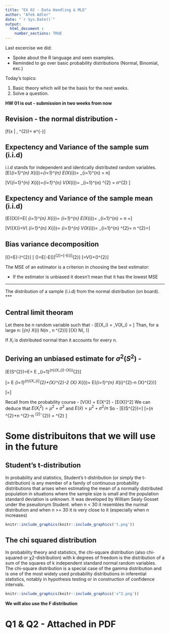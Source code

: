 ```yaml
---
title: "EX 02 - Data Handling & MLE"
author: "Afek Adler"
date: "`r Sys.Date()`"
output:
  html_document :  
    number_sections: TRUE
---
```

Last excercise we did:

  * Spoke about the R language and seen examples.
  * Reminded to go over basic probability distributions (Normal, Binomial, exc.)


Today's topics:

  1. Basic theory which will be the basis for the next weeks.
  2. Solve a question.

**HW 01 is out - submission in two weeks from now**


## Revision - the normal distribution - 
\[f\left(x | \mu, \sigma^{2}\right)=\frac{1}{\sqrt{2 \pi \sigma^{2}}} e^{-\frac{(x-\mu)^{2}}{2 \sigma^{2}}}\]


## Expectency and Variance of the sample sum (i.i.d)
i.i.d stands for independent and identically distributed random variables.
\[E\left(\sum_{i=1}^{n} X_{i}\right)=\sum_{i=1}^{n} E\left(X_{i}\right)= \sum_{i=1}^{n} \mu = n\mu \]

\[V\left(\sum_{i=1}^{n} X_{i}\right)=\sum_{i=1}^{n} V\left(X_{i}\right)= \sum_{i=1}^{n} \sigma^{2} = n\sigma^{2} \]

## Expectency and Variance of the sample mean (i.i.d)
\[E(\bar{X})=E\left(\frac{1}{n} \sum_{i=1}^{n} X_{i}\right)=\frac{1}{n} \sum_{i=1}^{n} E\left(X_{i}\right)=\frac{1}{n} \sum_{i=1}^{n} \mu=\frac{1}{n} \cdot n \mu=\mu\]


\[V(\bar{X})=V\left(\frac{1}{n} \sum_{i=1}^{n} X_{i}\right)=\frac{1}{n^{2}} \sum_{i=1}^{n} V\left(X_{i}\right)=\frac{1}{n^{2}} \sum_{i=1}^{n} \sigma^{2}=\frac{1}{n^{2}} \cdot n \sigma^{2}=\frac{\sigma^{2}}{n}\]

## Bias variance decomposition 
\[\operatorname{MSE}(\hat{\Theta})=E(\hat{\Theta}-\theta)^{2}\]
\[ \operatorname{MSE}(\boldsymbol{\hat{\Theta}})=E[\boldsymbol{\hat{\Theta}}-E(\boldsymbol{\hat{\Theta}})]^{2}+[\theta-E(\boldsymbol{\hat{\Theta}})]^{2}\]
\[=V(\hat{\Theta})+(\text { bias })^{2}\]

The MSE of an estimator is a criterion in choosing the best estimator:

  * If the estimator is unbiased it doesn't mean that it has the lowest MSE

***  
The distribution of a sample (i.i.d) from the normal distribution (on board).
***



## Central limit theoram 
Let there be n random variable such that - 
\[E(X_i) = \mu,V(X_i) = \sigma \]
Than, for a large n:
\[\sum_{n} X_{i} \sim N\left(n \mu, n \sigma^{2}\right)\]
\[\bar{X} \sim N\left(\mu, \frac{\sigma^{2}}{n}\right)\]


If $X_i$ is distributed normal than it accounts for every n.

## Deriving an unbiased estimate for $\sigma^{2}(S^{2})$ - 

\[E\left(S^{2}\right)=E\left[\frac{\sum_{i=1}^{n}\left(X_{i}-\bar{X}\right)^{2}}{n-1}\right]=\frac{1}{n-1} E \sum_{i=1}^{n}\left(X_{i}-\bar{X}\right)^{2}\]

\[=\frac{1}{n-1} E \sum_{i=1}^{n}\left(X_{i}^{2}+\bar{X}^{2}-2 \bar{X} X_{i}\right)=\frac{1}{n-1} E\left(\sum_{i=1}^{n} X_{i}^{2}-n \bar{X}^{2}\right)\]

\[=\frac{1}{n-1}\left[\sum_{i=1}^{n} E\left(X_{i}^{2}\right)-n E\left(\bar{X}^{2}\right)\right]\]

Recall from the probability course - 
\[V(X) = E(X^2) - [E(X)]^2\]
We can deduce that $E\left(X_{i}^{2}\right)=\mu^{2}+\sigma^{2}$ and $E(\bar{x}) =\mu^{2}+\sigma^{2} / n$
So - 
\[E\left(S^{2}\right)=\frac{1}{n-1}\left[\sum_{i=1}^{n}\left(\mu^{2}+\sigma^{2}\right)-n\left(\mu^{2}+\sigma^{2} / n\right)\right]\]
\[=\frac{1}{n-1}\left(n \mu^{2}+n \sigma^{2}-n \mu^{2}-\sigma^{2}\right) = \sigma^{2} \]


# Some distribuitons that we will use in the future

## Student's t-distribution
In probability and statistics, Student's t-distribution (or simply the t-distribution) is any member of a family of continuous probability distributions that arises when estimating the mean of a normally distributed population in situations where the sample size is small and the population standard deviation is unknown. It was developed by William Sealy Gosset under the pseudonym Student. 
when n < 30 it resembles the nurmal distribution and when n >= 30 it is very close to it (especially when n increases)

```r
knitr::include_graphics(knitr::include_graphics('t.png'))
```


## The chi squared distribution
In probability theory and statistics, the chi-square distribution (also chi-squared or χ2-distribution) with k degrees of freedom is the distribution of a sum of the squares of k independent standard normal random variables. The chi-square distribution is a special case of the gamma distribution and is one of the most widely used probability distributions in inferential statistics, notably in hypothesis testing or in construction of confidence intervals.

```r
knitr::include_graphics(knitr::include_graphics('x^2.png'))
```

**We will also use the F distribution**

# Q1 & Q2 - Attached in PDF




